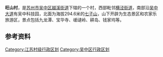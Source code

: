 '''旺山村'''，是[[苏州市|苏州市]][[吴中区|吴中区]][[越溪街道|越溪街道]]下辖的一个村，西部毗邻[[横泾街道|横泾街道]]，南部沿[[吴中大道|吴中大道]]有吴中科技园，北面为海拔294.6米的[[七子山|七子山]]，山下开辟为生态景区和农家乐旅游区，景点包括九龙潭、宝华寺、叆叇岭、耕岛、钱家坞等。

==参考资料==
{{reflist}}

{{江苏行政区划小作品}}

[[Category:江苏村级行政区划|Category:江苏村级行政区划]]
[[Category:吴中区行政区划|Category:吴中区行政区划]]